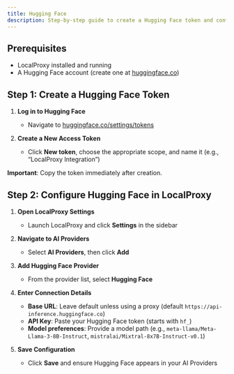 ```yaml
---
title: Hugging Face
description: Step-by-step guide to create a Hugging Face token and configure it in LocalProxy
---
```


## Prerequisites

- LocalProxy installed and running
- A Hugging Face account (create one at [huggingface.co](https://huggingface.co))

## Step 1: Create a Hugging Face Token

1. **Log in to Hugging Face**

   - Navigate to [huggingface.co/settings/tokens](https://huggingface.co/settings/tokens)

2. **Create a New Access Token**
   - Click **New token**, choose the appropriate scope, and name it (e.g., “LocalProxy Integration”)

**Important**: Copy the token immediately after creation.

## Step 2: Configure Hugging Face in LocalProxy

1. **Open LocalProxy Settings**

   - Launch LocalProxy and click **Settings** in the sidebar

2. **Navigate to AI Providers**

   - Select **AI Providers**, then click **Add**

3. **Add Hugging Face Provider**

   - From the provider list, select **Hugging Face**

4. **Enter Connection Details**

   - **Base URL**: Leave default unless using a proxy (default `https://api-inference.huggingface.co`)
   - **API Key**: Paste your Hugging Face token (starts with `hf_`)
   - **Model preferences**: Provide a model path (e.g., `meta-llama/Meta-Llama-3-8B-Instruct`, `mistralai/Mixtral-8x7B-Instruct-v0.1`)

5. **Save Configuration**
   - Click **Save** and ensure Hugging Face appears in your AI Providers
